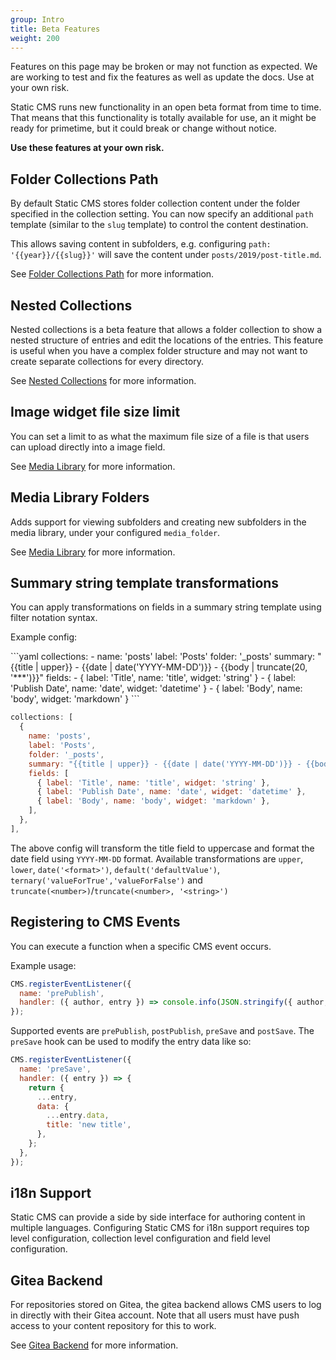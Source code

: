 ```yaml
---
group: Intro
title: Beta Features
weight: 200
---
```


<Alert severity="error">
  Features on this page may be broken or may not function as expected. We are working to test and
  fix the features as well as update the docs. Use at your own risk.
</Alert>

Static CMS runs new functionality in an open beta format from time to time. That means that this functionality is totally available for use, an it might be ready for primetime, but it could break or change without notice.

**Use these features at your own risk.**

## Folder Collections Path

By default Static CMS stores folder collection content under the folder specified in the collection setting. You can now specify an additional `path` template (similar to the `slug` template) to control the content destination.

This allows saving content in subfolders, e.g. configuring `path: '{{year}}/{{slug}}'` will save the content under `posts/2019/post-title.md`.

See [Folder Collections Path](/docs/collection-types#folder-collections-path) for more information.

## Nested Collections

Nested collections is a beta feature that allows a folder collection to show a nested structure of entries and edit the locations of the entries. This feature is useful when you have a complex folder structure and may not want to create separate collections for every directory.

See [Nested Collections](/docs/collection-types#nested-collections) for more information.

## Image widget file size limit

You can set a limit to as what the maximum file size of a file is that users can upload directly into a image field.

See [Media Library](/docs/configuration-options#media-library) for more information.

## Media Library Folders

Adds support for viewing subfolders and creating new subfolders in the media library, under your configured `media_folder`.

See [Media Library](/docs/configuration-options#media-library) for more information.

## Summary string template transformations

You can apply transformations on fields in a summary string template using filter notation syntax.

Example config:

<CodeTabs>
```yaml
collections:
  - name: 'posts'
    label: 'Posts'
    folder: '_posts'
    summary: "{{title | upper}} - {{date | date('YYYY-MM-DD')}} - {{body | truncate(20, '***')}}"
    fields:
      - { label: 'Title', name: 'title', widget: 'string' }
      - { label: 'Publish Date', name: 'date', widget: 'datetime' }
      - { label: 'Body', name: 'body', widget: 'markdown' }
```

```js
collections: [
  {
    name: 'posts',
    label: 'Posts',
    folder: '_posts',
    summary: "{{title | upper}} - {{date | date('YYYY-MM-DD')}} - {{body | truncate(20, '***')}}",
    fields: [
      { label: 'Title', name: 'title', widget: 'string' },
      { label: 'Publish Date', name: 'date', widget: 'datetime' },
      { label: 'Body', name: 'body', widget: 'markdown' },
    ],
  },
],
```

</CodeTabs>

The above config will transform the title field to uppercase and format the date field using `YYYY-MM-DD` format.
Available transformations are `upper`, `lower`, `date('<format>')`, `default('defaultValue')`, `ternary('valueForTrue','valueForFalse')` and `truncate(<number>)`/`truncate(<number>, '<string>')`

## Registering to CMS Events

You can execute a function when a specific CMS event occurs.

Example usage:

```javascript
CMS.registerEventListener({
  name: 'prePublish',
  handler: ({ author, entry }) => console.info(JSON.stringify({ author, data: entry.data })),
});
```

Supported events are `prePublish`, `postPublish`, `preSave` and `postSave`. The `preSave` hook can be used to modify the entry data like so:

```javascript
CMS.registerEventListener({
  name: 'preSave',
  handler: ({ entry }) => {
    return {
      ...entry,
      data: {
        ...entry.data,
        title: 'new title',
      },
    };
  },
});
```

## i18n Support

Static CMS can provide a side by side interface for authoring content in multiple languages. Configuring Static CMS for i18n support requires top level configuration, collection level configuration and field level configuration.

## Gitea Backend

For repositories stored on Gitea, the gitea backend allows CMS users to log in directly with their Gitea account. Note that all users must have push access to your content repository for this to work.

See [Gitea Backend](/docs/gitea-backend) for more information.
